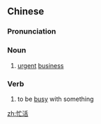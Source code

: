==Chinese==
{{zh-forms}}

===Pronunciation===
{{zh-pron
|m=mánghuó,tl=y
|cat=n,v
}}

===Noun===
{{zh-noun}}

# [[urgent]] [[business]]

===Verb===
{{zh-verb}}

# to be [[busy]] with something

[[zh:忙活]]